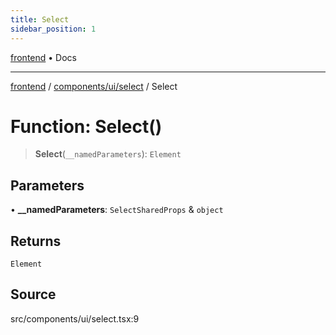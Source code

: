 ```yaml
---
title: Select
sidebar_position: 1
---
```


[frontend](../../../..) • Docs

***

[frontend](../../../..) / [components/ui/select](..) / Select

# Function: Select()

> **Select**(`__namedParameters`): `Element`

## Parameters

• **\_\_namedParameters**: `SelectSharedProps` & `object`

## Returns

`Element`

## Source

src/components/ui/select.tsx:9
